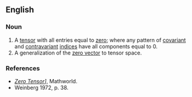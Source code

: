 ==English==
{{wikipedia|List of zero terms}}

===Noun===
{{en-noun}}

# A [[tensor]] with all entries equal to [[zero]]; where any pattern of [[covariant]] and [[contravariant]] [[indices]] have all components equal to 0.
# A generalization of the [[zero vector]] to tensor space.

===References===
* ''[http://mathworld.wolfram.com/ZeroTensor.html Zero Tensor]]'', Mathworld.
* Weinberg 1972, p. 38.